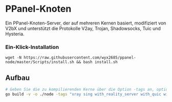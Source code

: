 # PPanel-Knoten

Ein PPanel-Knoten-Server, der auf mehreren Kernen basiert, modifiziert von V2bX und unterstützt die Protokolle V2ay, Trojan, Shadowsocks, Tuic und Hysteria.

### Ein-Klick-Installation

```
wget -N https://raw.githubusercontent.com/wyx2685/ppanel-node/master/Scripts/install.sh && bash install.sh
```

## Aufbau

```bash
# Geben Sie die zu kompilierenden Kerne über die Option -tags an, optional xray, sing
go build -v -o ./node -tags "xray sing with_reality_server with_quic with_grpc with_utls with_wireguard with_acme" -trimpath -ldflags "-s -w -buildid="
```



<Giscus />
